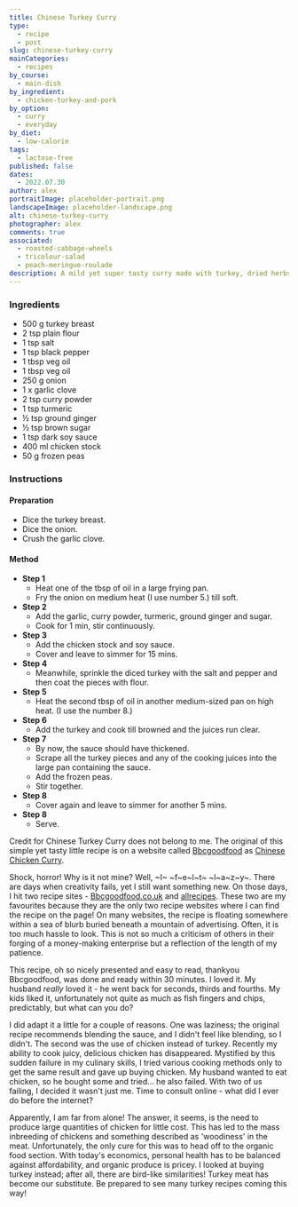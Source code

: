 ```yaml
---
title: Chinese Turkey Curry
type:
  - recipe
  - post
slug: chinese-turkey-curry
mainCategories: 
  - recipes
by_course:
  - main-dish
by_ingredient:
  - chicken-turkey-and-pork
by_option:
  - curry
  - everyday
by_diet:
  - low-calorie
tags:
  - lactose-free
published: false
dates: 
  - 2022.07.30
author: alex
portraitImage: placeholder-portrait.png
landscapeImage: placeholder-landscape.png
alt: chinese-turkey-curry
photographer: alex
comments: true
associated: 
  - roasted-cabbage-wheels
  - tricolour-salad
  - peach-meringue-roulade
description: A mild yet super tasty curry made with turkey, dried herbs, and spices. Credit goes to the original author.
---
```


<Ingredients>

### Ingredients
    
  - 500 g turkey breast
  - 2 tsp plain flour
  - 1 tsp salt
  - 1 tsp black pepper
  - 1 tbsp veg oil
  - 1 tbsp veg oil
  - 250 g onion
  - 1 x garlic clove
  - 2 tsp curry powder
  - 1 tsp turmeric
  - ½ tsp ground ginger
  - ½ tsp brown sugar
  - 1 tsp dark soy sauce
  - 400 ml chicken stock
  - 50 g frozen peas

</Ingredients>

<Instructions>

### Instructions

#### Preparation

  - Dice the turkey breast.
  - Dice the onion.
  - Crush the garlic clove.

#### Method

  - **Step 1**
    - Heat one of the tbsp of oil in a large frying pan.
    - Fry the onion on medium heat (I use number 5.) till soft.
  - **Step 2**
    - Add the garlic, curry powder, turmeric, ground ginger and sugar.
    - Cook for 1 min, stir continuously.
  - **Step 3**
    - Add the chicken stock and soy sauce.
    - Cover and leave to simmer for 15 mins.
  - **Step 4**
    - Meanwhile, sprinkle the diced turkey with the salt and pepper and then coat the pieces with flour.
  - **Step 5**
    - Heat the second tbsp of oil in another medium-sized pan on high heat. (I use the number 8.)
  - **Step 6**
    - Add the turkey and cook till browned and the juices run clear.
  - **Step 7**
    - By now, the sauce should have thickened.
    - Scrape all the turkey pieces and any of the cooking juices into the large pan containing the sauce.
    - Add the frozen peas.
    - Stir together.
  - **Step 8**
    - Cover again and leave to simmer for another 5 mins.
  - **Step 8** 
    - Serve.  

</Instructions>

<RecipeContent>

Credit for Chinese Turkey Curry does not belong to me. The original of this simple yet tasty little recipe is on a website called [Bbcgoodfood](https://www.bbcgoodfood.com) as [Chinese Chicken Curry](https://www.bbcgoodfood.com/recipes/chinese-chicken-curry).

Shock, horror! Why is it not mine? Well, ~I~ ~f~e~l~t~ ~l~a~z~y~. There are days when creativity fails, yet I still want something new. On those days, I hit two recipe sites - [Bbcgoodfood.co.uk](https://www.bbcgoodfood.com)  and [allrecipes](http://allrecipes.com). These two are my favourites because they are the only two recipe websites where I can find the recipe on the page! On many websites, the recipe is floating somewhere within a sea of blurb buried beneath a mountain of advertising. Often, it is too much hassle to look. This is not so much a criticism of others in their forging of a money-making enterprise but a reflection of the length of my patience.

This recipe, oh so nicely presented and easy to read, thankyou Bbcgoodfood, was done and ready within 30 minutes. I loved it. My husband *really* loved it - he went back for seconds, thirds and fourths. My kids liked it, unfortunately not quite as much as fish fingers and chips, predictably, but what can you do? 

I did adapt it a little for a couple of reasons. One was laziness; the original recipe recommends blending the sauce, and I didn't feel like blending, so I didn't. The second was the use of chicken instead of turkey. Recently my ability to cook juicy, delicious chicken has disappeared. Mystified by this sudden failure in my culinary skills, I tried various cooking methods only to get the same result and gave up buying chicken. My husband wanted to eat chicken, so he bought some and tried... he also failed. With two of us failing, I decided it wasn't just me. Time to consult online - what did I ever do before the internet?

Apparently, I am far from alone! The answer, it seems, is the need to produce large quantities of chicken for little cost. This has led to the mass inbreeding of chickens and something described as 'woodiness' in the meat. Unfortunately, the only cure for this was to head off to the organic food section. With today's economics, personal health has to be balanced against affordability, and organic produce is pricey. I looked at buying turkey instead; after all, there are bird-like similarities! Turkey meat has become our substitute. Be prepared to see many turkey recipes coming this way! 

</RecipeContent>